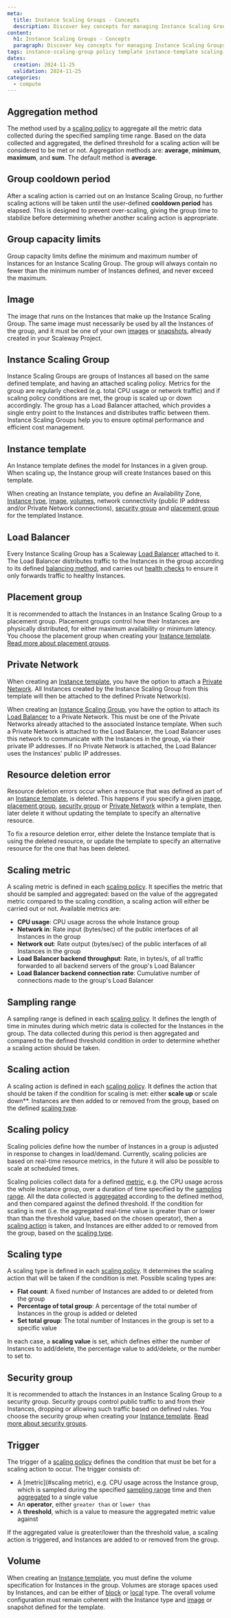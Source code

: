 ```yaml
---
meta:
  title: Instance Scaling Groups - Concepts
  description: Discover key concepts for managing Instance Scaling Groups. Learn about scaling policies, templates, and advanced settings to optimize your cloud resources.
content:
  h1: Instance Scaling Groups - Concepts
  paragraph: Discover key concepts for managing Instance Scaling Groups. Learn about scaling policies, templates, and advanced settings to optimize your cloud resources.
tags: instance-scaling-group policy template instance-template scaling-policy
dates:
  creation: 2024-11-25
  validation: 2024-11-25
categories:
  - compute
---
```


## Aggregation method

The method used by a [scaling policy](#scaling-policy) to aggregate all the metric data collected during the specified sampling time range. Based on the data collected and aggregated, the defined threshold for a scaling action will be considered to be met or not. Aggregation methods are: **average**, **minimum**, **maximum**, and **sum**. The default method is **average**.

## Group cooldown period

After a scaling action is carried out on an Instance Scaling Group, no further scaling actions will be taken until the user-defined **cooldown period** has elapsed. This is designed to prevent over-scaling, giving the group time to stabilize before determining whether another scaling action is appropriate.

## Group capacity limits

Group capacity limits define the minimum and maximum number of Instances for an Instance Scaling Group. The group will always contain no fewer than the minimum number of Instances defined, and never exceed the maximum. 

## Image

The image that runs on the Instances that make up the Instance Scaling Group. The same image must necessarily be used by all the Instances of the group, and it must be one of your own [images](/compute/instances/concepts/#image) or [snapshots](/compute/instances/concepts/#snapshot), already created in your Scaleway Project. 

## Instance Scaling Group

Instance Scaling Groups are groups of Instances all based on the same defined template, and having an attached scaling policy. Metrics for the group are regularly checked (e.g. total CPU usage or network traffic) and if scaling policy conditions are met, the group is scaled up or down accordingly. The group has a Load Balancer attached, which provides a single entry point to the Instances and distributes traffic between them. Instance Scaling Groups help you to ensure optimal performance and efficient cost management. 

## Instance template

An Instance template defines the model for Instances in a given group. When scaling up, the Instance group will create Instances based on this template. 

When creating an Instance template, you define an Availability Zone, [Instance type](/compute/instances/reference-content/choosing-instance-type/), [image](##image), [volumes](/compute/instances/concepts/#volumes), network connectivity (public IP address and/or Private Network connections), [security group](#security-group) and [placement group](#placement-group) for the templated Instance. 

## Load Balancer

Every Instance Scaling Group has a Scaleway [Load Balancer](/network/load-balancer/concepts/#load-balancers) attached to it. The Load Balancer distributes traffic to the Instances in the group according to its defined [balancing method](/network/load-balancer/concepts/#balancing-methods), and carries out [health checks](/network/load-balancer/concepts/#health-checks) to ensure it only forwards traffic to healthy Instances.

## Placement group

It is recommended to attach the Instances in an Instance Scaling Group to a placement group. Placement groups control how their Instances are physically distributed, for either maximum availability or minimum latency. You choose the placement group when creating your [Instance template](#instance-template). [Read more about placement groups](/compute/instances/concepts/#placement-groups).

## Private Network

When creating an [Instance template](#instance-template), you have the option to attach a [Private Network](/network/vpc/concepts/#private-networks). All Instances created by the Instance Scaling Group from this template will then be attached to the defined Private Network(s).

When creating an [Instance Scaling Group](#instance-scaling-group), you have the option to attach its [Load Balancer](#load-balancer) to a Private Network. This must be one of the Private Networks already attached to the associated Instance template. When such a Private Network is attached to the Load Balancer, the Load Balancer uses this network to communicate with the Instances in the group, via their private IP addresses. If no Private Network is attached, the Load Balancer uses the Instances' public IP addresses.

## Resource deletion error

Resource deletion errors occur when a resource that was defined as part of an [Instance template](#instance-template), is deleted. This happens if you specify a given [image](#image), [placement group](#placement-group), [security group](#security-group) or [Private Network](#private-network) within a template, then later delete it without updating the template to specify an alternative resource.

To fix a resource deletion error, either delete the Instance template that is using the deleted resource, or update the template to specify an alternative resource for the one that has been deleted.

## Scaling metric

A scaling metric is defined in each [scaling policy](#scaling-policy). It specifies the metric that should be sampled and aggregated: based on the value of the aggregated metric compared to the scaling condition, a scaling action will either be carried out or not. Available metrics are:
- **CPU usage**: CPU usage across the whole Instance group
- **Network in**: Rate input (bytes/sec) of the public interfaces of all Instances in the group
- **Network out**: Rate output (bytes/sec) of the public interfaces of all Instances in the group
- **Load Balancer backend throughput**: Rate, in bytes/s, of all traffic forwarded to all backend servers of the group's Load Balancer
- **Load Balancer backend connection rate**: Cumulative number of connections made to the group's Load Balancer

## Sampling range

A sampling range is defined in each [scaling policy](#scaling-policy). It defines the length of time in minutes during which metric data is collected for the Instances in the group. The data collected during this period is then aggregated and compared to the defined threshold condition in order to determine whether a scaling action should be taken.

## Scaling action

A scaling action is defined in each [scaling policy](#scaling-policy). It defines the action that should be taken if the condition for scaling is met: either **scale up** or scale down**. Instances are then added to or removed from the group, based on the defined [scaling type](#scaling-type).

## Scaling policy

Scaling policies define how the number of Instances in a  group is adjusted in response to changes in load/demand. Currently, scaling policies are based on real-time resource metrics, in the future it will also be possible to scale at scheduled times.

Scaling policies collect data for a defined [metric](#scaling-metric), e.g. the CPU usage across the whole Instance group, over a duration of time specified by the [sampling range](#sampling-range). All the data collected is [aggregated](#aggregation-method) according to the defined method, and then compared against the defined threshold. If the condition for scaling is met (i.e. the aggregated real-time value is greater than or lower than than the threshold value, based on the chosen operator), then a [scaling action](#scaling-action) is taken, and Instances are either added to or removed from the group, based on the [scaling type](#scaling-type).

## Scaling type

A scaling type is defined in each [scaling policy](#scaling-policy). It determines the scaling action that will be taken if the condition is met. Possible scaling types are:
- **Flat count**: A fixed number of Instances are added to or deleted from the group
- **Percentage of total group**: A percentage of the total number of Instances in the group is added or deleted
- **Set total group**: The total number of Instances in the group is set to a specific value

In each case, a **scaling value** is set, which defines either the number of Instances to add/delete, the percentage value to add/delete, or the number to set to.

## Security group

It is recommended to attach the Instances in an Instance Scaling Group to a security group. Security groups control public traffic to and from their Instances, dropping or allowing such traffic based on defined rules. You choose the security group when creating your [Instance template](#instance-template). [Read more about security groups](/compute/instances/concepts/#security-groups).

## Trigger

The trigger of a [scaling policy](#scaling-policy) defines the condition that must be bet for a scaling action to occur. The trigger consists of:
- A [metric](#scaling metric), e.g. CPU usage across the Instance group, which is sampled during the specified [sampling range](#sampling-range) time and then [aggregated](#aggregation-method) to a single value
- An **operator**, either `greater than` or `lower than`
- A **threshold**, which is a value to measure the aggregated metric value against

If the aggregated value is greater/lower than the threshold value, a scaling action is triggered, and Instances are added to or removed from the group.


## Volume

When creating an [Instance template](#instance-template), you must define the volume specification for Instances in the group. Volumes are storage spaces used by Instances, and can be either of [block](#/compute/instances/concepts/#block-volumes) or [local](#/compute/instances/concepts/#local-volumes) type. The overall volume configuration must remain coherent with the Instance type and [image](#image) or snapshot defined for the template.



